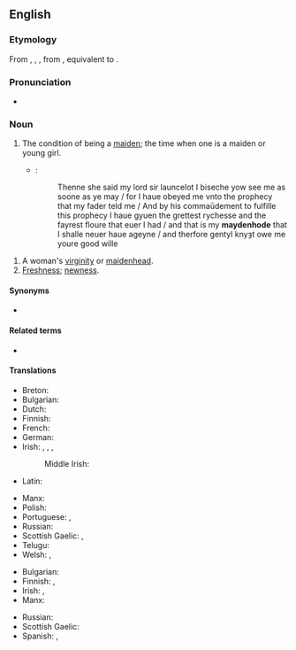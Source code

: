 ==English==

===Etymology===
From {{inh|en|enm|maydenhode}}, {{m|enm|meidenhod}}, {{m|enm|maȝdenhad}}, from {{inh|en|ang|mæġdenhād|t=maidenhood}}, equivalent to {{af|en|maiden|-hood}}.

===Pronunciation===
* {{a|UK}} {{IPA|en|/ˈmeɪd(ə)nhʊd/}}

===Noun===
{{en-noun|~}}

# {{lb|en|uncountable}} The condition of being a [[maiden]]; the time when one is a maiden or young girl.
#* {{RQ:Mlry MrtDrthr|13.3|2|XI|iij}}:
#*: Thenne she said my lord sir launcelot I biseche yow see me as soone as ye may / for I haue obeyed me vnto the prophecy that my fader teld me / And by his commaūdement to fulfille this prophecy I haue gyuen the grettest rychesse and the fayrest floure that euer I had / and that is my '''maydenhode''' that I shalle neuer haue ageyne / and therfore gentyl knyȝt owe me youre good wille
<!--Prior quote:#*:I have gyven the the grettyst ryches and the fayryst floure that ever I had, and that is my '''maydynhode''' that I shall never have agayne – and therefore, jantyll knyght, owghe me youre good wyll.-->
# A woman's [[virginity]] or [[maidenhead]].
# [[freshness|Freshness]]; [[newness]].

====Synonyms====
* {{l|en|maidhood}}

====Related terms====
* {{l|en|maidenhead}}

====Translations====
{{trans-top|condition of being maiden}}
* Breton: {{t|br|gwerc'hted}}
* Bulgarian: {{t|bg|моминство|n}}
* Dutch: {{t+|nl|maagdelijkheid}}
* Finnish: {{t+|fi|neitsyys}}
* French: {{t+|fr|virginité}}
* German: {{t+|de|Jungfräulichkeit|f}}
* Irish: {{t|ga|iníonacht|f}}, {{t|ga|iníonas|m}}, {{t|ga|iníonas|m}}, {{t|ga|maighdeanas|m}}
*: Middle Irish: {{t|mga|ingenas|m}}
* Latin: {{t|la|virginitās|f}}
{{trans-mid}}
* Manx: {{t|gv|moidynys|f}}
* Polish: {{t+|pl|dziewictwo|n}}
* Portuguese: {{t|pt|donzelice|f}}, {{t|pt|donzelia|f}}
* Russian: {{t+|ru|деви́чество|n}}
* Scottish Gaelic: {{t|gd|òigheachd|f}}, {{t|gd|maighdeannas|m}}
* Telugu: {{t+|te|కన్నెరికము}}
* Welsh: {{t|cy|gwyryfdod|m}}, {{t|cy|morwyndod|m}}
{{trans-bottom}}

{{trans-top|maidenhead}}
* Bulgarian: {{t+|bg|девственост|f}}
* Finnish: {{t+|fi|neitsyys}}, {{t+|fi|immenkalvo}}
* Irish: {{t|ga|maighdeanas|m}}, {{t|ga|ócht|f}}
* Manx: {{t|gv|moidynys|f}}
{{trans-mid}}
* Russian: {{t+|ru|де́вственность|f}}
* Scottish Gaelic: {{t|gd|maighdeannas|m}}
* Spanish: {{t+|es|virginidad}}, {{t|es|doncellez|f}}
{{trans-bottom}}